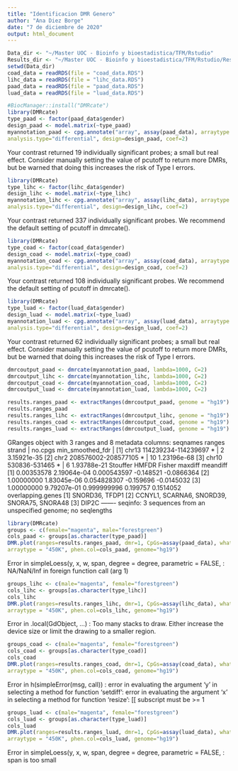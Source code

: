 ---
title: "Identificacion DMR Genero"
author: "Ana Diez Borge"
date: "7 de diciembre de 2020"
output: html_document
---

```{r Cargamos datos de metilación}
Data_dir <- "~/Master UOC - Bioinfo y bioestadistica/TFM/Rstudio"
Results_dir <- "~/Master UOC - Bioinfo y bioestadistica/TFM/Rstudio/Results"
setwd(Data_dir)
coad_data = readRDS(file = "coad_data.RDS")
lihc_data = readRDS(file = "lihc_data.RDS")
paad_data = readRDS(file = "paad_data.RDS")
luad_data = readRDS(file = "luad_data.RDS")
```

```{r Matriz modelo y contraste PAAD}
#BiocManager::install("DMRcate")
library(DMRcate)
type_paad <- factor(paad_data$gender)
design_paad <- model.matrix(~type_paad)
myannotation_paad <- cpg.annotate("array", assay(paad_data), arraytype = "450K",
analysis.type="differential", design=design_paad, coef=2)
```
Your contrast returned 19 individually significant probes; a small but real effect. Consider manually setting the value of pcutoff to return more DMRs, but be warned that doing this increases the risk of Type I errors.

```{r Matriz modelo y contraste LIHC}
library(DMRcate)
type_lihc <- factor(lihc_data$gender)
design_lihc <- model.matrix(~type_lihc)
myannotation_lihc <- cpg.annotate("array", assay(lihc_data), arraytype = "450K",
analysis.type="differential", design=design_lihc, coef=2)
```
Your contrast returned 337 individually significant probes. We recommend the default setting of pcutoff in dmrcate().

```{r Matriz modelo y contraste COAD}
library(DMRcate)
type_coad <- factor(coad_data$gender)
design_coad <- model.matrix(~type_coad)
myannotation_coad <- cpg.annotate("array", assay(coad_data), arraytype = "450K",
analysis.type="differential", design=design_coad, coef=2)
```
Your contrast returned 108 individually significant probes. We recommend the default setting of pcutoff in dmrcate().

```{r Matriz modelo y contraste LUAD}
library(DMRcate)
type_luad <- factor(luad_data$gender)
design_luad <- model.matrix(~type_luad)
myannotation_luad <- cpg.annotate("array", assay(luad_data), arraytype = "450K",
analysis.type="differential", design=design_luad, coef=2)
```
Your contrast returned 62 individually significant probes; a small but real effect. Consider manually setting the value of pcutoff to return more DMRs, but be warned that doing this increases the risk of Type I errors.

```{r}
dmrcoutput_paad <- dmrcate(myannotation_paad, lambda=1000, C=2)
dmrcoutput_lihc <- dmrcate(myannotation_lihc, lambda=1000, C=2)
dmrcoutput_coad <- dmrcate(myannotation_coad, lambda=1000, C=2)
dmrcoutput_luad <- dmrcate(myannotation_luad, lambda=1000, C=2)
```

```{r Results DMRs}
results.ranges_paad <- extractRanges(dmrcoutput_paad, genome = "hg19")
results.ranges_paad
results.ranges_lihc <- extractRanges(dmrcoutput_lihc, genome = "hg19")
results.ranges_coad <- extractRanges(dmrcoutput_coad, genome = "hg19")
results.ranges_luad <- extractRanges(dmrcoutput_luad, genome = "hg19")
```
GRanges object with 3 ranges and 8 metadata columns:
      seqnames              ranges strand |   no.cpgs min_smoothed_fdr
         <Rle>           <IRanges>  <Rle> | <integer>        <numeric>
  [1]    chr13 114239234-114239697      * |         2      3.15921e-35
  [2]     chr2 208576002-208577105      * |        10      1.23196e-68
  [3]    chr10       530836-531465      * |         6      1.93788e-21
        Stouffer       HMFDR      Fisher   maxdiff   meandiff
       <numeric>   <numeric>   <numeric> <numeric>  <numeric>
  [1] 0.00353578 2.19064e-04 0.000543597 -0.148521 -0.0866364
  [2] 1.00000000 1.83045e-06 0.054828307 -0.159696 -0.0145032
  [3] 1.00000000 9.79207e-01 0.999999996  0.199757  0.1514052
                               overlapping.genes
                                     <character>
  [1]                             SNORD36, TFDP1
  [2] CCNYL1, SCARNA6, SNORD39, SNORA75, SNORA48
  [3]                                      DIP2C
  -------
  seqinfo: 3 sequences from an unspecified genome; no seqlengths

```{r DMR plot PAAD}
library(DMRcate)
groups <- c(female="magenta", male="forestgreen")
cols_paad <- groups[as.character(type_paad)]
DMR.plot(ranges=results.ranges_paad, dmr=1, CpGs=assay(paad_data), what="Beta",
arraytype = "450K", phen.col=cols_paad, genome="hg19")
```
Error in simpleLoess(y, x, w, span, degree = degree, parametric = FALSE, : NA/NaN/Inf in foreign function call (arg 1)

```{r DMR plot lihc}
groups_lihc <- c(male="magenta", female="forestgreen")
cols_lihc <- groups[as.character(type_lihc)]
cols_lihc
DMR.plot(ranges=results.ranges_lihc, dmr=1, CpGs=assay(lihc_data), what="Beta",
arraytype = "450K", phen.col=cols_lihc, genome="hg19")
```
Error in .local(GdObject, ...) : Too many stacks to draw. Either increase the device size or limit the drawing to a smaller region.

```{r DMR plot coad}
groups_coad <- c(male="magenta", female="forestgreen")
cols_coad <- groups[as.character(type_coad)]
cols_coad
DMR.plot(ranges=results.ranges_coad, dmr=1, CpGs=assay(coad_data), what="Beta",
arraytype = "450K", phen.col=cols_coad, genome="hg19")
```
Error in h(simpleError(msg, call)) : error in evaluating the argument 'y' in selecting a method for function 'setdiff': error in evaluating the argument 'x' in selecting a method for function 'resize': [[ subscript must be >= 1

```{r DMR plot luad}
groups_luad <- c(male="magenta", female="forestgreen")
cols_luad <- groups[as.character(type_luad)]
cols_luad
DMR.plot(ranges=results.ranges_luad, dmr=1, CpGs=assay(luad_data), what="Beta",
arraytype = "450K", phen.col=cols_luad, genome="hg19")
```
Error in simpleLoess(y, x, w, span, degree = degree, parametric = FALSE, : span is too small

